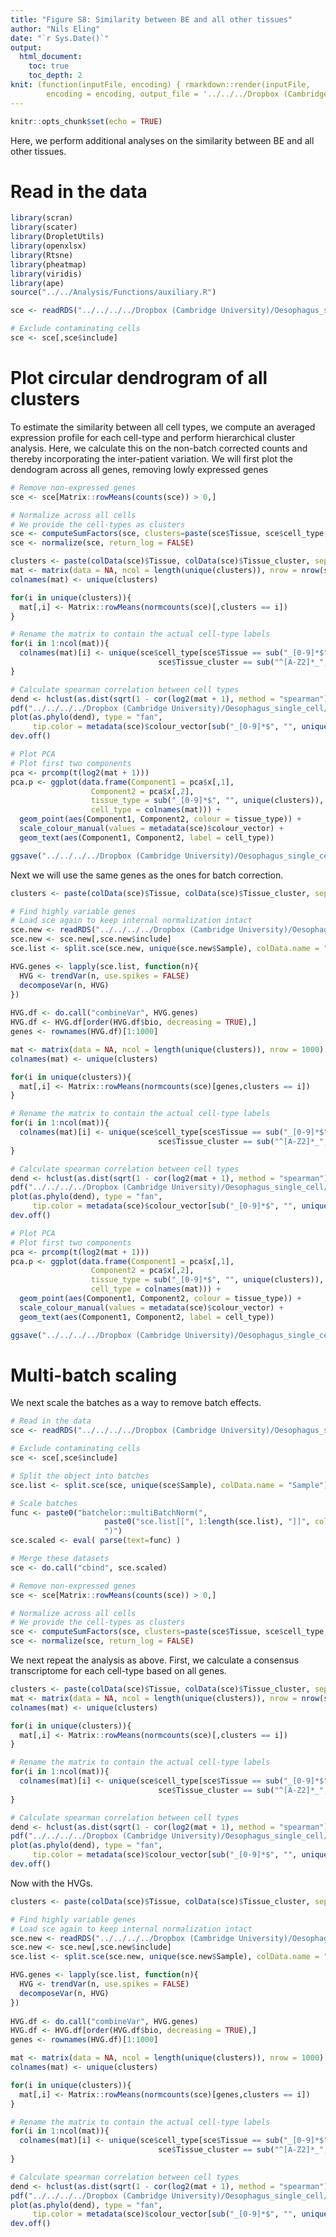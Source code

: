 ```yaml
---
title: "Figure S8: Similarity between BE and all other tissues"
author: "Nils Eling"
date: "`r Sys.Date()`"
output: 
  html_document:
    toc: true
    toc_depth: 2
knit: (function(inputFile, encoding) { rmarkdown::render(inputFile, 
        encoding = encoding, output_file = '../../../Dropbox (Cambridge University)/Oesophagus_single_cell/Results/Figures/Fig_S6.html') })
---
```


```r
knitr::opts_chunk$set(echo = TRUE)
```

Here, we perform additional analyses on the similarity between BE and all other tissues.

# Read in the data

```r
library(scran)
library(scater)
library(DropletUtils)
library(openxlsx)
library(Rtsne)
library(pheatmap)
library(viridis)
library(ape)
source("../../Analysis/Functions/auxiliary.R")

sce <- readRDS("../../../../Dropbox (Cambridge University)/Oesophagus_single_cell/All_corrected_sce.rds")

# Exclude contaminating cells
sce <- sce[,sce$include]
```

# Plot circular dendrogram of all clusters

To estimate the similarity between all cell types, we compute an averaged expression profile for each cell-type and perform hierarchical cluster analysis.
Here, we calculate this on the non-batch corrected counts and thereby incorporating the inter-patient variation.
We will first plot the dendogram across all genes, removing lowly expressed genes

```r
# Remove non-expressed genes
sce <- sce[Matrix::rowMeans(counts(sce)) > 0,]

# Normalize across all cells
# We provide the cell-types as clusters
sce <- computeSumFactors(sce, clusters=paste(sce$Tissue, sce$cell_type, sep = "_"))
sce <- normalize(sce, return_log = FALSE)

clusters <- paste(colData(sce)$Tissue, colData(sce)$Tissue_cluster, sep = "_")
mat <- matrix(data = NA, ncol = length(unique(clusters)), nrow = nrow(sce))
colnames(mat) <- unique(clusters)

for(i in unique(clusters)){
  mat[,i] <- Matrix::rowMeans(normcounts(sce)[,clusters == i])
}

# Rename the matrix to contain the actual cell-type labels
for(i in 1:ncol(mat)){
  colnames(mat)[i] <- unique(sce$cell_type[sce$Tissue == sub("_[0-9]*$", "", colnames(mat)[i]) &
                                 sce$Tissue_cluster == sub("^[A-Z2]*_", "", colnames(mat)[i])])
}

# Calculate spearman correlation between cell types
dend <- hclust(as.dist(sqrt(1 - cor(log2(mat + 1), method = "spearman"))/2), method = "ward.D2")
pdf("../../../../Dropbox (Cambridge University)/Oesophagus_single_cell/Results/Figures/Supplementary_figures/S8/Tree_all_genes.pdf", width = 10, height = 10)
plot(as.phylo(dend), type = "fan", 
     tip.color = metadata(sce)$colour_vector[sub("_[0-9]*$", "", unique(clusters))])
dev.off()

# Plot PCA
# Plot first two components
pca <- prcomp(t(log2(mat + 1)))
pca.p <- ggplot(data.frame(Component1 = pca$x[,1],
                  Component2 = pca$x[,2],
                  tissue_type = sub("_[0-9]*$", "", unique(clusters)),
                  cell_type = colnames(mat))) +
  geom_point(aes(Component1, Component2, colour = tissue_type)) +
  scale_colour_manual(values = metadata(sce)$colour_vector) + 
  geom_text(aes(Component1, Component2, label = cell_type))

ggsave("../../../../Dropbox (Cambridge University)/Oesophagus_single_cell/Results/Figures/Supplementary_figures/S8/PCA_cell_types_all_genes.pdf", pca.p, width = 10, height = 10)
```

Next we will use the same genes as the ones for batch correction.

```r
clusters <- paste(colData(sce)$Tissue, colData(sce)$Tissue_cluster, sep = "_")

# Find highly variable genes
# Load sce again to keep internal normalization intact
sce.new <- readRDS("../../../../Dropbox (Cambridge University)/Oesophagus_single_cell/All_corrected_sce.rds")
sce.new <- sce.new[,sce.new$include]
sce.list <- split.sce(sce.new, unique(sce.new$Sample), colData.name = "Sample")

HVG.genes <- lapply(sce.list, function(n){
  HVG <- trendVar(n, use.spikes = FALSE)
  decomposeVar(n, HVG)
})
  
HVG.df <- do.call("combineVar", HVG.genes)
HVG.df <- HVG.df[order(HVG.df$bio, decreasing = TRUE),]
genes <- rownames(HVG.df)[1:1000]

mat <- matrix(data = NA, ncol = length(unique(clusters)), nrow = 1000)
colnames(mat) <- unique(clusters)

for(i in unique(clusters)){
  mat[,i] <- Matrix::rowMeans(normcounts(sce)[genes,clusters == i])
}

# Rename the matrix to contain the actual cell-type labels
for(i in 1:ncol(mat)){
  colnames(mat)[i] <- unique(sce$cell_type[sce$Tissue == sub("_[0-9]*$", "", colnames(mat)[i]) &
                                 sce$Tissue_cluster == sub("^[A-Z2]*_", "", colnames(mat)[i])])
}

# Calculate spearman correlation between cell types
dend <- hclust(as.dist(sqrt(1 - cor(log2(mat + 1), method = "spearman"))/2), method = "ward.D2")
pdf("../../../../Dropbox (Cambridge University)/Oesophagus_single_cell/Results/Figures/Supplementary_figures/S8/Tree_HVG.pdf", width = 10, height = 10)
plot(as.phylo(dend), type = "fan", 
     tip.color = metadata(sce)$colour_vector[sub("_[0-9]*$", "", unique(clusters))])
dev.off()

# Plot PCA
# Plot first two components
pca <- prcomp(t(log2(mat + 1)))
pca.p <- ggplot(data.frame(Component1 = pca$x[,1],
                  Component2 = pca$x[,2],
                  tissue_type = sub("_[0-9]*$", "", unique(clusters)),
                  cell_type = colnames(mat))) +
  geom_point(aes(Component1, Component2, colour = tissue_type)) +
  scale_colour_manual(values = metadata(sce)$colour_vector) + 
  geom_text(aes(Component1, Component2, label = cell_type))

ggsave("../../../../Dropbox (Cambridge University)/Oesophagus_single_cell/Results/Figures/Supplementary_figures/S8/PCA_cell_types_HVG.pdf", pca.p, width = 10, height = 10)
```

# Multi-batch scaling

We next scale the batches as a way to remove batch effects. 

```r
# Read in the data
sce <- readRDS("../../../../Dropbox (Cambridge University)/Oesophagus_single_cell/All_corrected_sce.rds")

# Exclude contaminating cells
sce <- sce[,sce$include]

# Split the object into batches
sce.list <- split.sce(sce, unique(sce$Sample), colData.name = "Sample")

# Scale batches
func <- paste0("batchelor::multiBatchNorm(", 
                     paste0("sce.list[[", 1:length(sce.list), "]]", collapse=", "), 
                     ")")
sce.scaled <- eval( parse(text=func) )

# Merge these datasets
sce <- do.call("cbind", sce.scaled)

# Remove non-expressed genes
sce <- sce[Matrix::rowMeans(counts(sce)) > 0,]

# Normalize across all cells
# We provide the cell-types as clusters
sce <- computeSumFactors(sce, clusters=paste(sce$Tissue, sce$cell_type, sep = "_"))
sce <- normalize(sce, return_log = FALSE)
```

We next repeat the analysis as above.
First, we calculate a consensus transcriptome for each cell-type based on all genes.

```r
clusters <- paste(colData(sce)$Tissue, colData(sce)$Tissue_cluster, sep = "_")
mat <- matrix(data = NA, ncol = length(unique(clusters)), nrow = nrow(sce))
colnames(mat) <- unique(clusters)

for(i in unique(clusters)){
  mat[,i] <- Matrix::rowMeans(normcounts(sce)[,clusters == i])
}

# Rename the matrix to contain the actual cell-type labels
for(i in 1:ncol(mat)){
  colnames(mat)[i] <- unique(sce$cell_type[sce$Tissue == sub("_[0-9]*$", "", colnames(mat)[i]) &
                                 sce$Tissue_cluster == sub("^[A-Z2]*_", "", colnames(mat)[i])])
}

# Calculate spearman correlation between cell types
dend <- hclust(as.dist(sqrt(1 - cor(log2(mat + 1), method = "spearman"))/2), method = "ward.D2")
pdf("../../../../Dropbox (Cambridge University)/Oesophagus_single_cell/Results/Figures/Supplementary_figures/S8/Tree_all_genes.batch_scaled.pdf", width = 10, height = 10)
plot(as.phylo(dend), type = "fan", 
     tip.color = metadata(sce)$colour_vector[sub("_[0-9]*$", "", unique(clusters))])
dev.off()
```

Now with the HVGs.

```r
clusters <- paste(colData(sce)$Tissue, colData(sce)$Tissue_cluster, sep = "_")

# Find highly variable genes
# Load sce again to keep internal normalization intact
sce.new <- readRDS("../../../../Dropbox (Cambridge University)/Oesophagus_single_cell/All_corrected_sce.rds")
sce.new <- sce.new[,sce.new$include]
sce.list <- split.sce(sce.new, unique(sce.new$Sample), colData.name = "Sample")

HVG.genes <- lapply(sce.list, function(n){
  HVG <- trendVar(n, use.spikes = FALSE)
  decomposeVar(n, HVG)
})
  
HVG.df <- do.call("combineVar", HVG.genes)
HVG.df <- HVG.df[order(HVG.df$bio, decreasing = TRUE),]
genes <- rownames(HVG.df)[1:1000]

mat <- matrix(data = NA, ncol = length(unique(clusters)), nrow = 1000)
colnames(mat) <- unique(clusters)

for(i in unique(clusters)){
  mat[,i] <- Matrix::rowMeans(normcounts(sce)[genes,clusters == i])
}

# Rename the matrix to contain the actual cell-type labels
for(i in 1:ncol(mat)){
  colnames(mat)[i] <- unique(sce$cell_type[sce$Tissue == sub("_[0-9]*$", "", colnames(mat)[i]) &
                                 sce$Tissue_cluster == sub("^[A-Z2]*_", "", colnames(mat)[i])])
}

# Calculate spearman correlation between cell types
dend <- hclust(as.dist(sqrt(1 - cor(log2(mat + 1), method = "spearman"))/2), method = "ward.D2")
pdf("../../../../Dropbox (Cambridge University)/Oesophagus_single_cell/Results/Figures/Supplementary_figures/S8/Tree_HVG.batch_scaled.pdf", width = 10, height = 10)
plot(as.phylo(dend), type = "fan", 
     tip.color = metadata(sce)$colour_vector[sub("_[0-9]*$", "", unique(clusters))])
dev.off()
```
